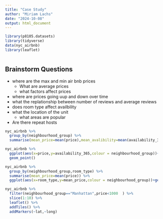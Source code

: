 ```yaml
---
title: "Case Study"
author: "Miriam Lachs"
date: "2024-10-08"
output: html_document
---
```


```r
library(p8105.datasets)
library(tidyverse)
data(nyc_airbnb)
library(leaflet)
```

```r

```

## Brainstorm Questions

* where are the max and min air bnb prices
  * What are average prices
  * what factors affect prices
* where are prices going uup and down over time 
* what the replationship between number of reviews and average reviews
* does room type affect availbility 
* what the location of the unit 
  * what areas are popular 
* Are there repeat hosts

```r
nyc_airbnb %>% 
  group_by(neighbourhood_group) %>% 
  summarise(mean_price=mean(price),mean_avalibility=mean(availability_365))

nyc_airbnb %>% 
  ggplot(aes(x=price,y=availability_365,colour = neighbourhood_group))+
  geom_point()

nyc_airbnb %>% 
  group_by(neighbourhood_group,room_type) %>% 
  summarise(mean_price=mean(price)) %>% 
  ggplot(aes(x=room_type,y=mean_price,colour = neighbourhood_group))+geom_point()+facet_grid(~neighbourhood_group)
```


```r
nyc_airbnb %>%
  filter(neighbourhood_group=="Manhattan",price<1000  ) %>% 
  slice(1:10) %>% 
  leaflet() %>% 
  addTiles() %>% 
  addMarkers(~lat,~long)
```


